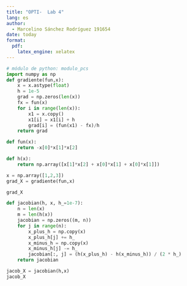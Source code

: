 ```yaml
---
title: "OPTI-  Lab 4"
lang: es
author: 
  - Marcelino Sánchez Rodríguez 191654
date: today
format:
  pdf:
    latex_engine: xelatex
---
```


```python
# módulo de python: modulo_pcs
import numpy as np
def gradiente(fun,x):
    x = x.astype(float)
    h = 1e-5
    grad = np.zeros(len(x))
    fx = fun(x)
    for i in range(len(x)):
        x1 = x.copy()
        x1[i] = x1[i] + h
        grad[i] = (fun(x1) - fx)/h
    return grad

def fun(x):
    return -x[0]*x[1]*x[2] 

def h(x):
    return np.array([x[1]*x[2] + x[0]*x[1] + x[0]*x[1]])

```

```python
x = np.array([1,2,3])
grad_X = gradiente(fun,x)

grad_X
```

```python
def jacobian(h, x, h_=1e-7):
    n = len(x)
    m = len(h(x))
    jacobian = np.zeros((m, n))
    for j in range(n):
        x_plus_h = np.copy(x)
        x_plus_h[j] += h_
        x_minus_h = np.copy(x)
        x_minus_h[j] -= h_
        jacobian[:, j] = (h(x_plus_h) - h(x_minus_h)) / (2 * h_)
    return jacobian


```

```python
jacob_X = jacobian(h,x)
jacob_X
```